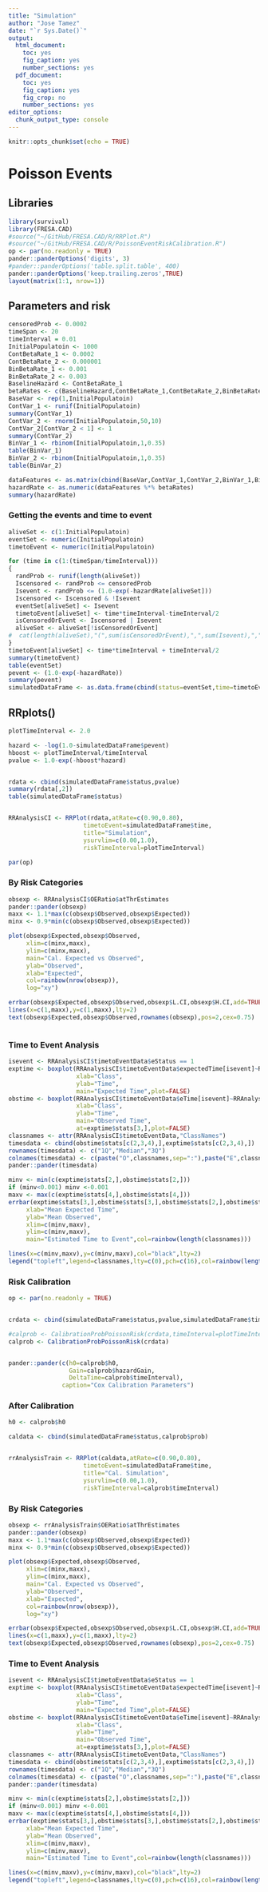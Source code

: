```yaml
---
title: "Simulation"
author: "Jose Tamez"
date: "`r Sys.Date()`"
output: 
  html_document: 
    toc: yes
    fig_caption: yes
    number_sections: yes
  pdf_document: 
    toc: yes
    fig_caption: yes
    fig_crop: no
    number_sections: yes
editor_options: 
  chunk_output_type: console
---
```


```r
knitr::opts_chunk$set(echo = TRUE)
```

# Poisson Events

## Libraries
```r
library(survival)
library(FRESA.CAD)
#source("~/GitHub/FRESA.CAD/R/RRPlot.R")
#source("~/GitHub/FRESA.CAD/R/PoissonEventRiskCalibration.R")
op <- par(no.readonly = TRUE)
pander::panderOptions('digits', 3)
#pander::panderOptions('table.split.table', 400)
pander::panderOptions('keep.trailing.zeros',TRUE)
layout(matrix(1:1, nrow=1))

```
## Parameters and risk
```r
censoredProb <- 0.0002
timeSpan <- 20
timeInterval = 0.01
InitialPopulatoin <- 1000
ContBetaRate_1 <- 0.0002
ContBetaRate_2 <- 0.000001
BinBetaRate_1 <- 0.001
BinBetaRate_2 <- 0.003
BaselineHazard <- ContBetaRate_1
betaRates <- c(BaselineHazard,ContBetaRate_1,ContBetaRate_2,BinBetaRate_1,BinBetaRate_2)
BaseVar <- rep(1,InitialPopulatoin)
ContVar_1 <- runif(InitialPopulatoin)
summary(ContVar_1)
ContVar_2 <- rnorm(InitialPopulatoin,50,10)
ContVar_2[ContVar_2 < 1] <- 1 
summary(ContVar_2)
BinVar_1 <- rbinom(InitialPopulatoin,1,0.35)
table(BinVar_1)
BinVar_2 <- rbinom(InitialPopulatoin,1,0.35)
table(BinVar_2)

dataFeatures <- as.matrix(cbind(BaseVar,ContVar_1,ContVar_2,BinVar_1,BinVar_2))
hazardRate <- as.numeric(dataFeatures %*% betaRates)
summary(hazardRate)

```

### Getting the events and time to event

```r
aliveSet <- c(1:InitialPopulatoin)
eventSet <- numeric(InitialPopulatoin)
timetoEvent <- numeric(InitialPopulatoin)

for (time in c(1:(timeSpan/timeInterval)))
{
  randProb <- runif(length(aliveSet))
  Iscensored <- randProb <= censoredProb
  Isevent <- randProb <= (1.0-exp(-hazardRate[aliveSet]))
  Iscensored <- Iscensored & !Isevent
  eventSet[aliveSet] <- Isevent
  timetoEvent[aliveSet] <- time*timeInterval-timeInterval/2
  isCensoredOrEvent <- Iscensored | Isevent
  aliveSet <- aliveSet[!isCensoredOrEvent]
#  cat(length(aliveSet),"(",sum(isCensoredOrEvent),",",sum(Isevent),",",sum(Iscensored),")\n")
}
timetoEvent[aliveSet] <- time*timeInterval + timeInterval/2
summary(timetoEvent)
table(eventSet)
pevent <- (1.0-exp(-hazardRate))
summary(pevent)
simulatedDataFrame <- as.data.frame(cbind(status=eventSet,time=timetoEvent,pevent=pevent,dataFeatures))

```


## RRplots()

```r

plotTimeInterval <- 2.0

hazard <- -log(1.0-simulatedDataFrame$pevent)
hboost <- plotTimeInterval/timeInterval
pvalue <- 1.0-exp(-hboost*hazard)


rdata <- cbind(simulatedDataFrame$status,pvalue)
summary(rdata[,2])
table(simulatedDataFrame$status)


RRAnalysisCI <- RRPlot(rdata,atRate=c(0.90,0.80),
                     timetoEvent=simulatedDataFrame$time,
                     title="Simulation",
                     ysurvlim=c(0.00,1.0),
                     riskTimeInterval=plotTimeInterval)

par(op)

```


### By Risk Categories
```r

obsexp <- RRAnalysisCI$OERatio$atThrEstimates
pander::pander(obsexp)
maxx <- 1.1*max(c(obsexp$Observed,obsexp$Expected))
minx <- 0.9*min(c(obsexp$Observed,obsexp$Expected))

plot(obsexp$Expected,obsexp$Observed,
     xlim=c(minx,maxx),
     ylim=c(minx,maxx),
     main="Cal. Expected vs Observed",
     ylab="Observed",
     xlab="Expected",
     col=rainbow(nrow(obsexp)),
     log="xy")

errbar(obsexp$Expected,obsexp$Observed,obsexp$L.CI,obsexp$H.CI,add=TRUE,pch=0,errbar.col=rainbow(nrow(obsexp)),cex=0.75)
lines(x=c(1,maxx),y=c(1,maxx),lty=2)
text(obsexp$Expected,obsexp$Observed,rownames(obsexp),pos=2,cex=0.75)



```

### Time to Event Analysis

```r


isevent <- RRAnalysisCI$timetoEventData$eStatus == 1
exptime <- boxplot(RRAnalysisCI$timetoEventData$expectedTime[isevent]~RRAnalysisCI$timetoEventData$class[isevent],
                   xlab="Class",
                   ylab="Time",
                   main="Expected Time",plot=FALSE)
obstime <- boxplot(RRAnalysisCI$timetoEventData$eTime[isevent]~RRAnalysisCI$timetoEventData$class[isevent],
                   xlab="Class",
                   ylab="Time",
                   main="Observed Time",
                   at=exptime$stats[3,],plot=FALSE)
classnames <- attr(RRAnalysisCI$timetoEventData,"ClassNames") 
timesdata <- cbind(obstime$stats[c(2,3,4),],exptime$stats[c(2,3,4),])
rownames(timesdata) <- c("1Q","Median","3Q")
colnames(timesdata) <- c(paste("O",classnames,sep=":"),paste("E",classnames,sep=":"))
pander::pander(timesdata)

minv <- min(c(exptime$stats[2,],obstime$stats[2,]))
if (minv<0.001) minv <-0.001
maxv <- max(c(exptime$stats[4,],obstime$stats[4,]))
errbar(exptime$stats[3,],obstime$stats[3,],obstime$stats[2,],obstime$stats[4,],log="xy",
     xlab="Mean Expected Time",
     ylab="Mean Observed",
     xlim=c(minv,maxv),
     ylim=c(minv,maxv),
     main="Estimated Time to Event",col=rainbow(length(classnames)))

lines(x=c(minv,maxv),y=c(minv,maxv),col="black",lty=2)
legend("topleft",legend=classnames,lty=c(0),pch=c(16),col=rainbow(length(classnames)),cex=0.80)

```

### Risk Calibration

```r
op <- par(no.readonly = TRUE)


crdata <- cbind(simulatedDataFrame$status,pvalue,simulatedDataFrame$time)

#calprob <- CalibrationProbPoissonRisk(crdata,timeInterval=plotTimeInterval)
calprob <- CalibrationProbPoissonRisk(crdata)


pander::pander(c(h0=calprob$h0,
                 Gain=calprob$hazardGain,
                 DeltaTime=calprob$timeInterval),
               caption="Cox Calibration Parameters")

```

### After Calibration
```r

h0 <- calprob$h0

caldata <- cbind(simulatedDataFrame$status,calprob$prob)


rrAnalysisTrain <- RRPlot(caldata,atRate=c(0.90,0.80),
                     timetoEvent=simulatedDataFrame$time,
                     title="Cal. Simulation",
                     ysurvlim=c(0.00,1.0),
                     riskTimeInterval=calprob$timeInterval)

```


### By Risk Categories
```r

obsexp <- rrAnalysisTrain$OERatio$atThrEstimates
pander::pander(obsexp)
maxx <- 1.1*max(c(obsexp$Observed,obsexp$Expected))
minx <- 0.9*min(c(obsexp$Observed,obsexp$Expected))

plot(obsexp$Expected,obsexp$Observed,
     xlim=c(minx,maxx),
     ylim=c(minx,maxx),
     main="Cal. Expected vs Observed",
     ylab="Observed",
     xlab="Expected",
     col=rainbow(nrow(obsexp)),
     log="xy")

errbar(obsexp$Expected,obsexp$Observed,obsexp$L.CI,obsexp$H.CI,add=TRUE,pch=0,errbar.col=rainbow(nrow(obsexp)),cex=0.75)
lines(x=c(1,maxx),y=c(1,maxx),lty=2)
text(obsexp$Expected,obsexp$Observed,rownames(obsexp),pos=2,cex=0.75)


```



### Time to Event Analysis

```r


isevent <- RRAnalysisCI$timetoEventData$eStatus == 1
exptime <- boxplot(RRAnalysisCI$timetoEventData$expectedTime[isevent]~RRAnalysisCI$timetoEventData$class[isevent],
                   xlab="Class",
                   ylab="Time",
                   main="Expected Time",plot=FALSE)
obstime <- boxplot(RRAnalysisCI$timetoEventData$eTime[isevent]~RRAnalysisCI$timetoEventData$class[isevent],
                   xlab="Class",
                   ylab="Time",
                   main="Observed Time",
                   at=exptime$stats[3,],plot=FALSE)
classnames <- attr(RRAnalysisCI$timetoEventData,"ClassNames") 
timesdata <- cbind(obstime$stats[c(2,3,4),],exptime$stats[c(2,3,4),])
rownames(timesdata) <- c("1Q","Median","3Q")
colnames(timesdata) <- c(paste("O",classnames,sep=":"),paste("E",classnames,sep=":"))
pander::pander(timesdata)

minv <- min(c(exptime$stats[2,],obstime$stats[2,]))
if (minv<0.001) minv <-0.001
maxv <- max(c(exptime$stats[4,],obstime$stats[4,]))
errbar(exptime$stats[3,],obstime$stats[3,],obstime$stats[2,],obstime$stats[4,],log="xy",
     xlab="Mean Expected Time",
     ylab="Mean Observed",
     xlim=c(minv,maxv),
     ylim=c(minv,maxv),
     main="Estimated Time to Event",col=rainbow(length(classnames)))

lines(x=c(minv,maxv),y=c(minv,maxv),col="black",lty=2)
legend("topleft",legend=classnames,lty=c(0),pch=c(16),col=rainbow(length(classnames)),cex=0.80)

```

